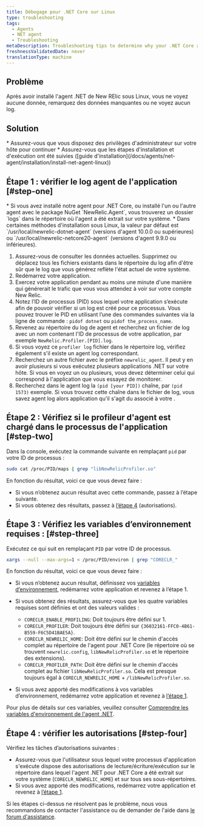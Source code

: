 ```yaml
---
title: Débogage pour .NET Core sur Linux
type: troubleshooting
tags:
  - Agents
  - NET agent
  - Troubleshooting
metaDescription: Troubleshooting tips to determine why your .NET Core application running on Linux isn't reporting to New Relic.
freshnessValidatedDate: never
translationType: machine
---
```


## Problème

Après avoir installé l&apos;agent .NET de New RElic sous Linux, vous ne voyez aucune donnée, remarquez des données manquantes ou ne voyez aucun log.

## Solution

<Callout variant="important">
  * Assurez-vous que vous disposez des privilèges d&apos;administrateur sur votre hôte pour continuer
  * Assurez-vous que les étapes d&apos;installation et d&apos;exécution ont été suivies ([guide d&apos;installation](/docs/agents/net-agent/installation/install-net-agent-linux))
</Callout>

## Étape 1 : vérifier le log agent de l&apos;application [#step-one]

<Callout variant="tip">
  * Si vous avez installé notre agent pour .NET Core, ou installé l&apos;un ou l&apos;autre agent avec le package NuGet `NewRelic.Agent`, vous trouverez un dossier `logs` dans le répertoire où l&apos;agent a été extrait sur votre système.
  * Dans certaines méthodes d&apos;installation sous Linux, la valeur par défaut est `/usr/local/newrelic-dotnet-agent` (versions d&apos;agent 10.0.0 ou supérieures) ou `/usr/local/newrelic-netcore20-agent` (versions d&apos;agent 9.9.0 ou inférieures).
</Callout>

1. Assurez-vous de consulter les données actuelles. Supprimez ou déplacez tous les fichiers existants dans le répertoire du log afin d&apos;être sûr que le log que vous générez reflète l&apos;état actuel de votre système.
2. Redémarrez votre application.
3. Exercez votre application pendant au moins une minute d&apos;une manière qui générerait le trafic que vous vous attendez à voir sur votre compte New Relic.
4. Notez l’ID de processus (PID) sous lequel votre application s’exécute afin de pouvoir vérifier si un log est créé pour ce processus. Vous pouvez trouver le PID en utilisant l’une des commandes suivantes via la ligne de commande : `pidof dotnet` ou `pidof the_process_name`.
5. Revenez au répertoire du log de agent et recherchez un fichier de log avec un nom contenant l&apos;ID de processus de votre application, par exemple `NewRelic.Profiler.[PID].log`.
6. Si vous voyez ce `profiler log` fichier dans le répertoire log, vérifiez également s&apos;il existe un agent log correspondant.
7. Recherchez un autre fichier avec le préfixe `newrelic_agent`. Il peut y en avoir plusieurs si vous exécutez plusieurs applications .NET sur votre hôte. Si vous en voyez un ou plusieurs, vous devez déterminer celui qui correspond à l&apos;application que vous essayez de monitorer.
8. Recherchez dans le agent log la `(pid [your PID])` chaîne, par `(pid 1573)` exemple. Si vous trouvez cette chaîne dans le fichier de log, vous savez agent log alors application qu&apos;il s&apos;agit du associé à votre .

## Étape 2 : Vérifiez si le profileur d&apos;agent est chargé dans le processus de l&apos;application [#step-two]

Dans la console, exécutez la commande suivante en remplaçant `pid` par votre ID de processus :

```bash
sudo cat /proc/PID/maps | grep "libNewRelicProfiler.so"
```

En fonction du résultat, voici ce que vous devez faire :

* Si vous n’obtenez aucun résultat avec cette commande, passez à l’étape suivante.
* Si vous obtenez des résultats, passez à [l’étape 4](#step-four) (autorisations).

## Étape 3 : Vérifiez les variables d’environnement requises : [#step-three]

Exécutez ce qui suit en remplaçant `PID` par votre ID de processus.

```bash
xargs --null --max-args=1 < /proc/PID/environ | grep "CORECLR_"
```

En fonction du résultat, voici ce que vous devez faire :

* Si vous n’obtenez aucun résultat, définissez vos [variables d’environnement](https://discuss.newrelic.com/t/relic-solution-net-core-agent-required-environment-variables/68972), redémarrez votre application et revenez à l’étape 1.

* Si vous obtenez des résultats, assurez-vous que les quatre variables requises sont définies et ont des valeurs valides :

  * `CORECLR_ENABLE_PROFILING`: Doit toujours être défini sur 1.
  * `CORECLR_PROFILER`: Doit toujours être défini sur `{36032161-FFC0-4B61-B559-F6C5D41BAE5A}`.
  * `CORECLR_NEWRELIC_HOME`: Doit être défini sur le chemin d&apos;accès complet au répertoire de l&apos;agent pour .NET Core (le répertoire où se trouvent `newrelic.config`, `libNewRelicProfiler.so` et le répertoire des extensions).
  * `CORECLR_PROFILER_PATH`: Doit être défini sur le chemin d&apos;accès complet au fichier `libNewRelicProfiler.so`. Cela est presque toujours égal à `CORECLR_NEWRELIC_HOME` + `/libNewRelicProfiler.so`.

* Si vous avez apporté des modifications à vos variables d’environnement, redémarrez votre application et revenez à [l’étape 1](#step-one).

Pour plus de détails sur ces variables, veuillez consulter [Comprendre les variables d&apos;environnement de l&apos;agent .NET](/docs/apm/agents/net-agent/other-installation/understanding-net-agent-environment-variables/).

## Étape 4 : vérifier les autorisations [#step-four]

Vérifiez les tâches d’autorisations suivantes :

* Assurez-vous que l&apos;utilisateur sous lequel votre processus d&apos;application s&apos;exécute dispose des autorisations de lecture/écriture/exécution sur le répertoire dans lequel l&apos;agent .NET pour .NET Core a été extrait sur votre système (`CORECLR_NEWRELIC_HOME`) et sur tous ses sous-répertoires.
* Si vous avez apporté des modifications, redémarrez votre application et revenez à [l’étape 1](#step-one).

Si les étapes ci-dessus ne résolvent pas le problème, nous vous recommandons de contacter l&apos;assistance ou de demander de l&apos;aide dans [le forum d&apos;assistance](https://discuss.newrelic.com/).